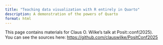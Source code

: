 ```yaml
---
title: "Teaching data visualization with R entirely in Quarto"
description: A demonstration of the powers of Quarto
format: html
---
```


This page contains materials for Claus O. Wilke's talk at Posit::conf(2025). You can see the sources here: <https://github.com/clauswilke/PositConf2025>
